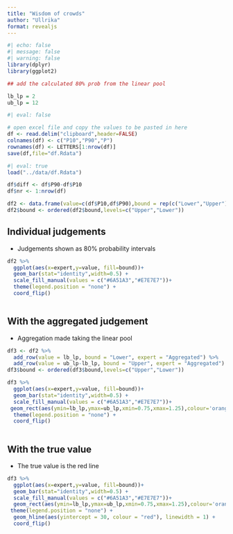 ```yaml
---
title: "Wisdom of crowds"
author: "Ullrika"
format: revealjs
---
```


```r
#| echo: false
#| message: false
#| warning: false
library(dplyr)
library(ggplot2)
```

```r
## add the calculated 80% prob from the linear pool

lb_lp = 2
ub_lp = 12
```

<!-- https://docs.google.com/spreadsheets/d/1HbFNHzYl8LTjbYIaxvbW77lGdZi7j4T0gRTCyY55Y_U/edit?usp=sharing -->

```r
#| eval: false

# open excel file and copy the values to be pasted in here
df <- read.delim("clipboard",header=FALSE)
colnames(df) <- c("P10","P90","P")
rownames(df) <- LETTERS[1:nrow(df)]
save(df,file="df.Rdata")
```

```r
#| eval: true
load("../data/df.Rdata")
```

```r
df$diff <- df$P90-df$P10
df$nr <- 1:nrow(df)

df2 <- data.frame(value=c(df$P10,df$P90),bound = rep(c("Lower","Upper"),each=nrow(df)),expert=rep(paste("expert",LETTERS[1:nrow(df)]),2))
df2$bound <- ordered(df2$bound,levels=c("Upper","Lower"))
```

## Individual judgements

- Judgements shown as 80% probability intervals 

```r
df2 %>%
  ggplot(aes(x=expert,y=value, fill=bound))+
  geom_bar(stat="identity",width=0.5) +
  scale_fill_manual(values = c("#6A51A3","#E7E7E7"))+
  theme(legend.position = "none") +
  coord_flip() 
  
```

## With the aggregated judgement

- Aggregation made taking the linear pool

```r
df3 <- df2 %>%
  add_row(value = lb_lp, bound = "Lower", expert = "Aggregated") %>%
  add_row(value = ub_lp-lb_lp, bound = "Upper", expert = "Aggregated")
df3$bound <- ordered(df3$bound,levels=c("Upper","Lower"))

df3 %>%
  ggplot(aes(x=expert,y=value, fill=bound))+
  geom_bar(stat="identity",width=0.5) +
  scale_fill_manual(values = c("#6A51A3","#E7E7E7"))+
 geom_rect(aes(ymin=lb_lp,ymax=ub_lp,xmin=0.75,xmax=1.25),colour='orange',linewidth = 1, alpha=0,inherit.aes=FALSE) +
  theme(legend.position = "none") +
  coord_flip() 
  
```

## With the true value 

- The true value is the red line

```r
df3 %>%
  ggplot(aes(x=expert,y=value, fill=bound))+
  geom_bar(stat="identity",width=0.5) +
  scale_fill_manual(values = c("#6A51A3","#E7E7E7"))+
  geom_rect(aes(ymin=lb_lp,ymax=ub_lp,xmin=0.75,xmax=1.25),colour='orange',linewidth = 1, alpha=0,inherit.aes=FALSE) +
 theme(legend.position = "none") +
  geom_hline(aes(yintercept = 30, colour = "red"), linewidth = 1) +
  coord_flip() 
  
```